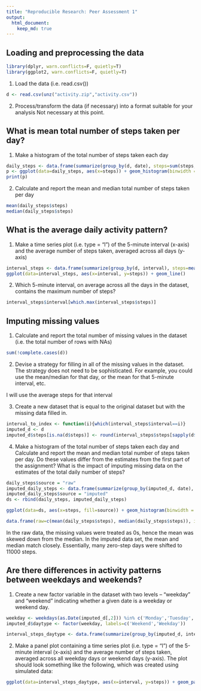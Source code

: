 ```yaml
---
title: "Reproducible Research: Peer Assessment 1"
output: 
  html_document:
    keep_md: true
---
```



## Loading and preprocessing the data
```r
library(dplyr, warn.conflicts=F, quietly=T)
library(ggplot2, warn.conflicts=F, quietly=T)
```
1. Load the data (i.e. read.csv())
```r
d <- read.csv(unz("activity.zip","activity.csv"))
```
  
2. Process/transform the data (if necessary) into a format suitable for your analysis
Not necessary at this point.

## What is mean total number of steps taken per day?
1. Make a histogram of the total number of steps taken each day
```r
daily_steps <- data.frame(summarize(group_by(d, date), steps=sum(steps, na.rm=T)))
p <- ggplot(data=daily_steps, aes(x=steps)) + geom_histogram(binwidth = 500)
print(p)
```
  
2. Calculate and report the mean and median total number of steps taken per day
```r
mean(daily_steps$steps)
median(daily_steps$steps)
```

## What is the average daily activity pattern?
1. Make a time series plot (i.e. type = "l") of the 5-minute interval (x-axis) and the average number of steps taken, averaged across all days (y-axis)

```r
interval_steps <- data.frame(summarize(group_by(d, interval), steps=mean(steps, na.rm=T)))
ggplot(data=interval_steps, aes(x=interval, y=steps)) + geom_line()
```

2. Which 5-minute interval, on average across all the days in the dataset, contains the maximum number of steps?

```r
interval_steps$interval[which.max(interval_steps$steps)]
```

## Imputing missing values
1. Calculate and report the total number of missing values in the dataset (i.e. the total number of rows with NAs)
```r
sum(!complete.cases(d))
```

2. Devise a strategy for filling in all of the missing values in the dataset. The strategy does not need to be sophisticated. For example, you could use the mean/median for that day, or the mean for that 5-minute interval, etc.

I will use the average steps for that interval

3. Create a new dataset that is equal to the original dataset but with the missing data filled in.
```r
interval_to_index <- function(i){which(interval_steps$interval==i)}
imputed_d <- d
imputed_d$steps[is.na(d$steps)] <- round(interval_steps$steps[sapply(d$interval[is.na(d$steps)],interval_to_index)])
```

4. Make a histogram of the total number of steps taken each day and Calculate and report the mean and median total number of steps taken per day. Do these values differ from the estimates from the first part of the assignment? What is the impact of imputing missing data on the estimates of the total daily number of steps?
```r
daily_steps$source = "raw"
imputed_daily_steps <- data.frame(summarize(group_by(imputed_d, date), steps=sum(steps, na.rm=T)))
imputed_daily_steps$source = "imputed"
ds <- rbind(daily_steps, imputed_daily_steps)

ggplot(data=ds, aes(x=steps, fill=source)) + geom_histogram(binwidth = 500, alpha=0.5, position="identity") + guides(fill=guide_legend(reverse=T))

data.frame(raw=c(mean(daily_steps$steps), median(daily_steps$steps)), imputed=c(mean(imputed_daily_steps$steps), median(imputed_daily_steps$steps)), row.names=c("Mean","Median"))
```
In the raw data, the missing values were treated as 0s, hence the mean was skewed down from the median. In the imputed data set, the mean and median match closely. Essentially, many zero-step days were shifted to 11000 steps.

## Are there differences in activity patterns between weekdays and weekends?

1. Create a new factor variable in the dataset with two levels -- "weekday" and "weekend" indicating whether a given date is a weekday or weekend day.

```r
weekday <- weekdays(as.Date(imputed_d[,2])) %in% c('Monday','Tuesday','Wednesday','Thursday','Friday')
imputed_d$daytype <- factor(weekday, labels=c('Weekend','Weekday')) 

interval_steps_daytype <- data.frame(summarize(group_by(imputed_d, interval, daytype), steps=mean(steps, na.rm=T)))
```

2. Make a panel plot containing a time series plot (i.e. type = "l") of the 5-minute interval (x-axis) and the average number of steps taken, averaged across all weekday days or weekend days (y-axis). The plot should look something like the following, which was created using simulated data:

```r
ggplot(data=interval_steps_daytype, aes(x=interval, y=steps)) + geom_path() + facet_grid(daytype ~ .)
```